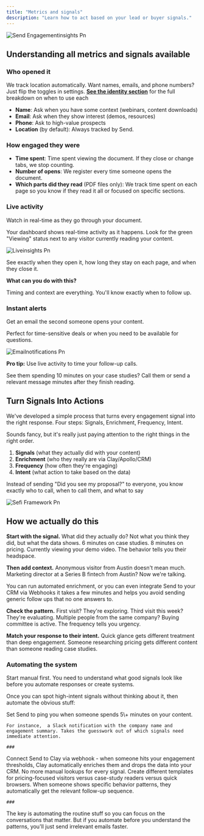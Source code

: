 ```yaml
---
title: "Metrics and signals"
description: "Learn how to act based on your lead or buyer signals."
---
```


![Send Engagementinsights Pn](/images/Send-Engagementinsights.png)

## Understanding all metrics and signals available

### **Who opened it**

We track location automatically. Want names, emails, and phone numbers? Just flip the toggles in settings. [**See the identity section**](https://paage.mintlify.app/Send101/identify) for the full breakdown on when to use each

- **Name**: Ask when you have some context (webinars, content downloads)
- **Email**: Ask when they show interest (demos, resources)
- **Phone**: Ask  to high-value prospects
- **Location** (by default): Always tracked by Send.

### How engaged they were

- **Time spent**: Time spent viewing the document. If they close or change tabs, we stop counting.
- **Number of opens**: We register every time someone opens the document.
- **Which parts did they read** (PDF files only): We track time spent on each page so you know if they read it all or focused on specific sections.

### **Live activity**

Watch in real-time as they go through your document.

Your dashboard shows real-time activity as it happens. Look for the green "Viewing" status next to any visitor currently reading your content.

![Liveinsights Pn](/images/Liveinsights.png)

See exactly when they open it, how long they stay on each page, and when they close it.

**What can you do with this?**

Timing and context are everything. You'll know exactly when to follow up.

### Instant alerts

Get an email the second someone opens your content.

Perfect for time-sensitive deals or when you need to be available for questions.

![Emailnotifications Pn](/images/Emailnotifications.png)

**Pro tip:** Use live activity to time your follow-up calls.

See them spending 10 minutes on your case studies? Call them or send a relevant message minutes after they finish reading.

## Turn Signals Into Actions

We've developed a simple process that turns every engagement signal into the right response. Four steps: Signals, Enrichment, Frequency, Intent.

Sounds fancy, but it's really just paying attention to the right things in the right order.

1. **Signals** (what they actually did with your content)
2. **Enrichment** (who they really are via Clay/Apollo/CRM)
3. **Frequency** (how often they're engaging)
4. **Intent** (what action to take based on the data)

Instead of sending "Did you see my proposal?" to everyone, you know exactly who to call, when to call them, and what to say

![Sefi Framework Pn](/images/SefiFramework.png)

## **How we actually do this**

**Start with the signal.** What did they actually do? Not what you think they did, but what the data shows. 6 minutes on case studies. 8 minutes on pricing. Currently viewing your demo video. The behavior tells you their headspace.

**Then add context.** Anonymous visitor from Austin doesn't mean much. Marketing director at a Series B fintech from Austin? Now we're talking.

You can run automated enrichment, or you can even integrate Send to your CRM via Webhooks it takes a few minutes and helps you avoid sending generic follow ups that no one answers to.

**Check the pattern.** First visit? They're exploring. Third visit this week? They're evaluating. Multiple people from the same company? Buying committee is active. The frequency tells you urgency.

**Match your response to their intent.** Quick glance gets different treatment than deep engagement. Someone researching pricing gets different content than someone reading case studies.

### Automating the system

Start manual first. You need to understand what good signals look like before you automate responses or create systems.

Once you can spot high-intent signals without thinking about it, then automate the obvious stuff:

<AccordionGroup>
  <Accordion title="High-engagement alerts" icon="signal-stream">
    Set Send to ping you when someone spends 5\+ minutes on your content.

    For instance,  a Slack notification with the company name and engagement summary. Takes the guesswork out of which signals need immediate attention.

    ### 
  </Accordion>
  <Accordion title="Auto-enrichment for hot leads" icon="sparkles">
    Connect Send to Clay via webhook - when someone hits your engagement thresholds, Clay automatically enriches them and drops the data into your CRM. No more manual lookups for every signal.
  </Accordion>
  <Accordion title="Intent-based email sequences" icon="solar-system">
    Create different templates for pricing-focused visitors versus case-study readers versus quick browsers. When someone shows specific behavior patterns, they automatically get the relevant follow-up sequence.

    ### 
  </Accordion>
</AccordionGroup>

The key is automating the routine stuff so you can focus on the conversations that matter. But if you automate before you understand the patterns, you'll just send irrelevant emails faster.